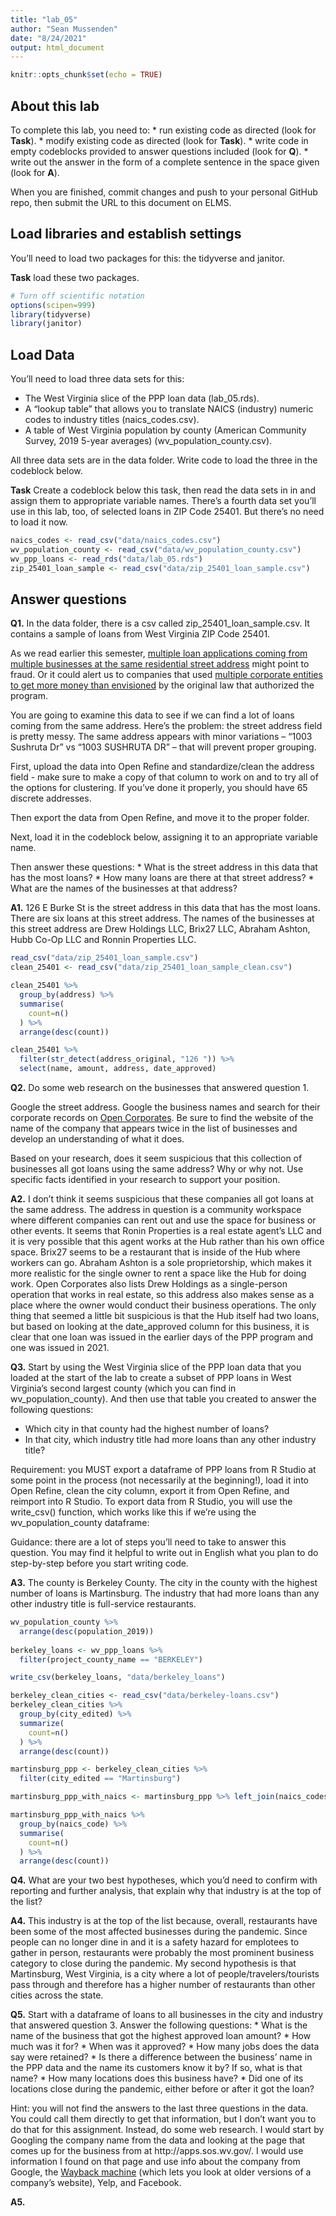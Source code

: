 ```yaml
---
title: "lab_05"
author: "Sean Mussenden"
date: "8/24/2021"
output: html_document
---
```


```r
knitr::opts_chunk$set(echo = TRUE)
```

## About this lab

To complete this lab, you need to:
* run existing code as directed (look for **Task**).
* modify existing code as directed (look for **Task**).
* write code in empty codeblocks provided to answer questions included (look for **Q**).
* write out the answer in the form of a complete sentence in the space given (look for **A**).

When you are finished, commit changes and push to your personal GitHub repo, then submit the URL to this document on ELMS.

## Load libraries and establish settings

You'll need to load two packages for this: the tidyverse and janitor.

**Task** load these two packages.

```r
# Turn off scientific notation
options(scipen=999)
library(tidyverse)
library(janitor)

```

## Load Data

You'll need to load three data sets for this:

* The West Virginia slice of the PPP loan data (lab_05.rds).
* A "lookup table" that allows you to translate NAICS (industry) numeric codes to industry titles (naics_codes.csv).
* A table of West Virginia population by county (American Community Survey, 2019 5-year averages) (wv_population_county.csv).

All three data sets are in the data folder.  Write code to load the three in the codeblock below.

**Task** Create a codeblock below this task, then read the data sets in in and assign them to appropriate variable names. There's a fourth data set you'll use in this lab, too, of selected loans in ZIP Code 25401. But there's no need to load it now.

```r

naics_codes <- read_csv("data/naics_codes.csv")
wv_population_county <- read_csv("data/wv_population_county.csv")
wv_ppp_loans <- read_rds("data/lab_05.rds")
zip_25401_loan_sample <- read_csv("data/zip_25401_loan_sample.csv")

```

## Answer questions

**Q1.** In the data folder, there is a csv called zip_25401_loan_sample.csv.  It contains a sample of loans from West Virginia ZIP Code 25401.

As we read earlier this semester, [multiple loan applications coming from multiple businesses at the same residential street address](https://www.nytimes.com/2021/08/17/business/ppp-fraud-covid.html) might point to fraud. Or it could alert us to companies that used [multiple corporate entities to get more money than envisioned](https://www.propublica.org/article/different-names-same-address-how-big-businesses-got-government-loans-meant-for-small-businesses) by the original law that authorized the program.   

You are going to examine this data to see if we can find a lot of loans coming from the same address.  Here's the problem: the street address field is pretty messy.  The same address appears with minor variations --  "1003 Sushruta Dr" vs "1003 SUSHRUTA DR" -- that will prevent proper grouping.

First, upload the data into Open Refine and standardize/clean the address field - make sure to make a copy of that column to work on and to try all of the options for clustering. If you've done it properly, you should have 65 discrete addresses.

Then export the data from Open Refine, and move it to the proper folder.

Next, load it in the codeblock below, assigning it to an appropriate variable name.

Then answer these questions:
* What is the street address in this data that has the most loans?
* How many loans are there at that street address?
* What are the names of the businesses at that address?

**A1.** 126 E Burke St is the street address in this data that has the most loans. There are six loans at this street address. The names of the businesses at this street address are Drew Holdings LLC, Brix27 LLC, Abraham Ashton, Hubb Co-Op LLC and Ronnin Properties LLC.

```r

read_csv("data/zip_25401_loan_sample.csv") 
clean_25401 <- read_csv("data/zip_25401_loan_sample_clean.csv") 

clean_25401 %>%
  group_by(address) %>%
  summarise(
    count=n()
  ) %>%
  arrange(desc(count))

clean_25401 %>% 
  filter(str_detect(address_original, "126 ")) %>%
  select(name, amount, address, date_approved)

```

**Q2.** Do some web research on the businesses that answered question 1.  

Google the street address.  Google the business names and search for their corporate records on [Open Corporates](https://opencorporates.com/). Be sure to find the website of the name of the company that appears twice in the list of businesses and develop an understanding of what it does.

Based on your research, does it seem suspicious that this collection of businesses all got loans using the same address? Why or why not. Use specific facts identified in your research to support your position.

**A2.** I don't think it seems suspicious that these companies all got loans at the same address. The address in question is a community workspace where different companies can rent out and use the space for business or other events. It seems that Ronin Properties is a real estate agent's LLC and it is very possible that this agent works at the Hub rather than his own office space. Brix27 seems to be a restaurant that is inside of the Hub where workers can go. Abraham Ashton is a sole proprietorship, which makes it more realistic for the single owner to rent a space like the Hub for doing work. Open Corporates also lists Drew Holdings as a single-person operation that works in real estate, so this address also makes sense as a place where the owner would conduct their business operations. The only thing that seemed a little bit suspicious is that the Hub itself had two loans, but based on looking at the date_approved column for this business, it is clear that one loan was issued in the earlier days of the PPP program and one was issued in 2021.

**Q3.** Start by using the West Virginia slice of the PPP loan data that you loaded at the start of the lab to create a subset of PPP loans in West Virginia's second largest county (which you can find in wv_population_county). And then use that table you created to answer the following questions:

* Which city in that county had the highest number of loans?
* In that city, which industry title had more loans than any other industry title?

Requirement: you MUST export a dataframe of PPP loans from R Studio at some point in the process (not necessarily at the beginning!), load it into Open Refine, clean the city column, export it from Open Refine, and reimport into R Studio. To export data from R Studio, you will use the write_csv() function, which works like this if we're using the wv_population_county dataframe:

Guidance: there are a lot of steps you'll need to take to answer this question. You may find it helpful to write out in English what you plan to do step-by-step before you start writing code.   

**A3.** The county is Berkeley County. The city in the county with the highest number of loans is Martinsburg. The industry that had more loans than any other industry title is full-service restaurants. 

```r

wv_population_county %>%
  arrange(desc(population_2019))
  
berkeley_loans <- wv_ppp_loans %>%
  filter(project_county_name == "BERKELEY")

write_csv(berkeley_loans, "data/berkeley_loans")

berkeley_clean_cities <- read_csv("data/berkeley-loans.csv")
berkeley_clean_cities %>%
  group_by(city_edited) %>%
  summarize(
    count=n()
  ) %>%
  arrange(desc(count))

martinsburg_ppp <- berkeley_clean_cities %>%
  filter(city_edited == "Martinsburg")

martinsburg_ppp_with_naics <- martinsburg_ppp %>% left_join(naics_codes, by="naics_code")

martinsburg_ppp_with_naics %>%
  group_by(naics_code) %>%
  summarise(
    count=n()
  ) %>%
  arrange(desc(count))

```

**Q4.** What are your two best hypotheses, which you'd need to confirm with reporting and further analysis, that explain why that industry is at the top of the list?

**A4.** This industry is at the top of the list because, overall, restaurants have been some of the most affected businesses during the pandemic. Since people can no longer dine in and it is a safety hazard for emplotees to gather in person, restaurants were probably the most prominent business category to close during the pandemic. My second hypothesis is that Martinsburg, West Virginia, is a city where a lot of people/travelers/tourists pass through and therefore has a higher number of restaurants than other cities across the state. 

**Q5.** Start with a dataframe of loans to all businesses in the city and industry that answered question 3. Answer the following questions:
* What is the name of the business that got the highest approved loan amount?
* How much was it for?
* When was it approved?
* How many jobs does the data say were retained?
* Is there a difference between the business' name in the PPP data and the name its customers know it by? If so, what is that name?
* How many locations does this business have?
* Did one of its locations close during the pandemic, either before or after it got the loan?

Hint: you will not find the answers to the last three questions in the data.  You could call them directly to get that information, but I don't want you to do that for this assignment.  Instead, do some web research. I would start by Googling the company name from the data and looking at the page that comes up for the business from at http://apps.sos.wv.gov/. I would use information I found on that page and use info about the company from Google, the [Wayback machine](https://archive.org/web/) (which lets you look at older versions of a company's website), Yelp, and Facebook.

**A5.**
